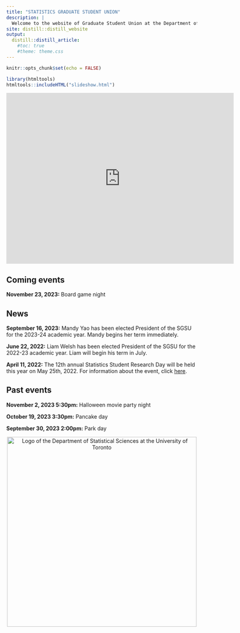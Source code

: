 ```yaml
---
title: "STATISTICS GRADUATE STUDENT UNION"
description: |
  Welcome to the website of Graduate Student Union at the Department of Statistical Sciences at the University of Toronto.
site: distill::distill_website
output:
  distill::distill_article:
    #toc: true
    #theme: theme.css
---
```

<style type="text/css">
  html {
    /*-- Main font sizes --*/
    --title-size:      60px;
    /*-- Main font colors --*/
    --title-color:     #002f65;
  
  }
  h1 {
   text-align: center; 
  }
</style>


```r
knitr::opts_chunk$set(echo = FALSE)
```

```r
library(htmltools)
htmltools::includeHTML("slideshow.html")
```

<iframe src="https://calendar.google.com/calendar/embed?height=450&wkst=1&bgcolor=%23ffffff&ctz=America%2FToronto&showTitle=0&showTabs=1&src=c2dzdWRvc3NAZ21haWwuY29t&src=ZW4uY2FuYWRpYW4jaG9saWRheUBncm91cC52LmNhbGVuZGFyLmdvb2dsZS5jb20&color=%23039BE5&color=%230B8043" style="border-width:0" width="600" height="450" frameborder="0" scrolling="no"></iframe>

## Coming events
**November 23, 2023:** Board game night

## News
**September 16, 2023:** Mandy Yao has been elected President of the SGSU for the 2023-24 academic year. Mandy begins her term immediately.

**June 22, 2022:** Liam Welsh has been elected President of the SGSU for the 2022-23 academic year. Liam will begin his term in July. 

**April 11, 2022:** The 12th annual Statistics Student Research Day will be held this year on May 25th, 2022. For information about the event, click [here](https://sgsu-uoft.github.io/ResearchDay2022/).

## Past events
**November 2, 2023 5:30pm:** Halloween movie party night

**October 19, 2023 3:30pm:** Pancake day

**September 30, 2023 2:00pm:** Park day

<center>
<div class "layout-chunk">
<img align="center" src="dept_logo.png" width="500" alt="Logo of the Department of Statistical Sciences at the University of Toronto">
</div>
</center>

